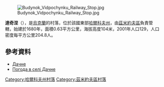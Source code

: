[[Image:Budynok_Vidpochynku_Railway_Stop.jpg|right]]

'''達奇涅'''（{{lang-uk|Дачне}}），是[[烏克蘭|烏克蘭]]的村落，位於該國東部[[哈爾科夫州|哈爾科夫州]]，由[[茲米約夫區|茲米約夫區]]負責管轄，始建於1680年，面積0.63平方公里，海拔高度104米，2001年人口129，人口密度每平方公里204.8人。

{{coord|49|39|24|N|36|26|6|E|scale:100000_region:UA|display=title}}

==參考資料==
*[http://gska2.rada.gov.ua/pls/z7502/A005?rdat1=20.07.2010&rf7571=42967 Дачне]{{dead link|date=2018年4月 |bot=InternetArchiveBot |fix-attempted=yes }}
* [http://weather.in.ua/ua/har'kovskaja/6406 Погода в селі Дачне]

{{DEFAULTSORT:Дачне}}
[[Category:哈爾科夫州村落|Category:哈爾科夫州村落]]
[[Category:茲米約夫區村落|Category:茲米約夫區村落]]


{{Kharkiv-geo-stub}}